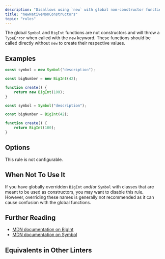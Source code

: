 ```yaml
---
description: "Disallows using `new` with global non-constructor functions like Symbol and BigInt."
title: "newNativeNonConstructors"
topic: "rules"
---
```



<RuleSummary plugin="ts" rule="newNativeNonConstructors" />

The global `Symbol` and `BigInt` functions are not constructors and will throw a `TypeError` when called with the `new` keyword.
These functions should be called directly without `new` to create their respective values.

## Examples

<Tabs>
<TabItem label="❌ Incorrect">

```ts
const symbol = new Symbol("description");
```

```ts
const bigNumber = new BigInt(42);
```

```ts
function create() {
	return new BigInt(100);
}
```

</TabItem>
<TabItem label="✅ Correct">

```ts
const symbol = Symbol("description");
```

```ts
const bigNumber = BigInt(42);
```

```ts
function create() {
	return BigInt(100);
}
```

</TabItem>
</Tabs>

## Options

This rule is not configurable.

## When Not To Use It

If you have globally overridden `BigInt` and/or `Symbol` with classes that are meant to be used as constructors, you may want to disable this rule.
However, overriding these names is generally not recommended as it can cause confusion with the global functions.

## Further Reading

- [MDN documentation on BigInt](https://developer.mozilla.org/en-US/docs/Web/JavaScript/Reference/Global_Objects/BigInt)
- [MDN documentation on Symbol](https://developer.mozilla.org/en-US/docs/Web/JavaScript/Reference/Global_Objects/Symbol)

## Equivalents in Other Linters

<RuleEquivalents pluginId="ts" ruleId="newNativeNonConstructors" />
